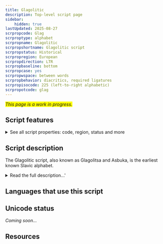 ```yaml
---
title: Glagolitic
description: Top-level script page
sidebar:
    hidden: true
lastUpdated: 2025-08-27
scrpropcode: Glag
scrproptype: alphabet
scrpropname: Glagolitic
scrpropshortname: Glagolitic script
scrpropstatus: Historical
scrpropregion: European
scrpropdirection: LTR
scrpropbaseline: bottom
scrpropcase: yes
scrpropwspace: between words
scrpropbehavior: diacritics, required ligatures
scrpropisocode: 225 (left-to-right alphabetic)
scrpropotcode: glag
---
```


<span style='background-color:yellow'>_This page is a work in progress._</span>


## Script features

<details>
<summary> See all script properties: code, region, status and more</summary>
<ScriptInfo />
</details>

## Script description

The Glagolitic script, also known as Glagolitsa and Asbuka, is the earliest known Slavic alphabet.

<details>
<summary>Read the full description...'</summary>The name Glagolitic comes from the Old Slavic word _glagol_, meaning _word_. The origins of the script are not clear; two opposing views claim that it was either created by a single individual (most popularly cited as Constantine/St. Cyril), or that it was derived from Greek cursive forms and was already in use by the time St. Cyril arrived in the area. Cubberley suggests in 'The Slavic Alphabets' that the Slavs themselves created the script based on Greek cursive letters a few centuries before St Cyril and St Methodius' mission in 860, and that St. Cyril formalized the system and added some new letters based on Coptic, Hebrew or Armenian forms, to represent sounds not found in Greek. What is known is that Glagolitic writing was used throughout the Balkans in tandem with Cyrillic until the 13th century, after which time it was largely replaced by Cyrillic. In Croatia, Glagolitic continued to be used until the 19th century, particularly in the church, and is still used in a limited way on the island of Krk.

The order of the alphabet basically follows the Greek order, with the additional non-Greek letters appended at the end. The script underwent a number of gradual changes during the course of its use, and as a result there are two main variants known as 'round' and 'square'. The round form is the older of the two and was used throughout a wider geographical area, although fewer examples of it have survived. The square form (also sometimes called Croatian Glagolitic) was used from the 13th to the 19th century in Croatia, where it is still used for decorative purposes, especially on the island of Krk. Due to the gradual and constant development of the script, the exact number of letters is unknown; many documents contain letters which have not been found elsewhere.

The script is read from left to right. It uses upper and lower case; the lower case set is almost entirely a smaller version of the upper case set. Later documents written in Croatian Glagolitic make use of literally hundreds of ligatures, in which two letters are joined to create a new letter, and of 'broken ligatures', in which half of a letter may be joined to another to create a new letter. There are no contextual changes in the forms of letters. The Unicode Standard 5.0 encodes 44 upper case and 44 lower case symbols in the round form of the script, a few of each case being variants of the same letter. Ligatures are not encoded separately.Glagolitic uses Latin commas and full stops, as well as semicolons as question marks, colons as alternative full stops, a middle dot to indicate numeric use of the letter, and a three-dot mark to separate paragraphs. There are no separate numbers, but numerical values are assigned to letters, indicated by a middle dot flanking the symbol on both sides, or by a macron or tilde over it. A tilde can also be written over abbreviated words. Round Glagolitic hangs from the [baseline](/reference/glossary#baseline).
</details>

## Languages that use this script

<WsList script='Glag' wsMax='5' />

## Unicode status

_Coming soon..._

## Resources

<ScriptResources detailSummary='seemore' />

